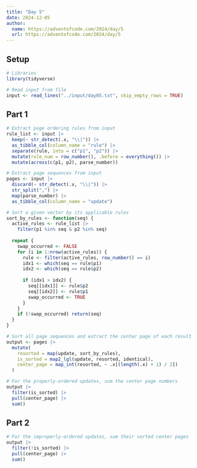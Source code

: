 ```yaml
---
title: "Day 5"
date: 2024-12-05
author:
  name: https://adventofcode.com/2024/day/5
  url: https://adventofcode.com/2024/day/5
---
```


## Setup

```r
# Libraries
library(tidyverse)

# Read input from file
input <- read_lines("../input/day05.txt", skip_empty_rows = TRUE)
```

## Part 1

```r

# Extract page ordering rules from input
rule_list <- input |> 
  keep(~ str_detect(.x, "\\|")) |> 
  as_tibble_col(column_name = "rule") |> 
  separate(rule, into = c("p1", "p2")) |> 
  mutate(rule_num = row_number(), .before = everything()) |> 
  mutate(across(c(p1, p2), parse_number))

# Extract page sequences from input
pages <- input |> 
  discard(~ str_detect(.x, "\\|")) |> 
  str_split(",") |> 
  map(parse_number) |> 
  as_tibble_col(column_name = "update")

# Sort a given vector by its applicable rules
sort_by_rules <- function(seq) {
  active_rules <- rule_list |> 
    filter(p1 %in% seq & p2 %in% seq)
  
  repeat {
    swap_occurred <- FALSE
    for (i in 1:nrow(active_rules)) {
      rule <- filter(active_rules, row_number() == i)
      idx1 <- which(seq == rule$p1)
      idx2 <- which(seq == rule$p2)
      
      if (idx1 > idx2) {
        seq[[idx1]] <- rule$p2
        seq[[idx2]] <- rule$p1
        swap_occurred <- TRUE
      }
    }
    if (!swap_occurred) return(seq)
  }
}

# Sort all page sequences and extract the center page of each result
output <- pages |> 
  mutate(
    resorted = map(update, sort_by_rules),
    is_sorted = map2_lgl(update, resorted, identical),
    center_page = map_int(resorted, ~ .x[(length(.x) + 1) / 2])
  )

```

```r
# For the properly-ordered updates, sum the center page numbers
output |>
  filter(is_sorted) |> 
  pull(center_page) |> 
  sum()
```

## Part 2

```r
# For the improperly-ordered updates, sum their sorted center pages
output |>
  filter(!is_sorted) |> 
  pull(center_page) |> 
  sum()
```
